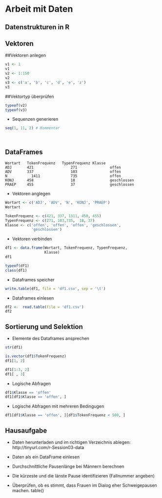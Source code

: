 # Arbeit mit Daten

## Datenstrukturen in R

## Vektoren

##Vektoren anlegen
```r
v1 <- 1
v1
v2 <- 1:150
v2
v3 <- c('a', 'b', 'c', 'd', 'e', 'z')
v3
```

##Vektortyp überprüfen
```r
typeof(v2)
typeof(v3)
```
* Sequenzen generieren
```r
seq(1, 11, 2) # Kommentar
```

```r

```

```r

```


## DataFrames

    Wortart   TokenFrequenz   TypenFrequenz	Klasse
    ADJ	      421		          271		        offen
    ADV       337		          103		        offen
    N	        1411	          735		        offen
    KONJ      458		          18		        geschlossen
    PRAEP     455		          37		        geschlossen


* Vektoren anglegen
```r
Wortart <- c('ADJ', 'ADV', 'N', 'KONJ', 'PRAEP')
Wortart

TokenFrequenz <- c(421, 337, 1311, 458, 455)
TypenFrequenz <- c(271, 103,735,  18, 37)
Klasse <- c('offen', 'offen', 'offen', 'geschlossen',
            'geschlossen')

```

* Vektoren verbinden
```r

df1 <- data.frame(Wortart, TokenFrequenz, TypenFrequenz,
                  Klasse)
df1

typeof(df1)
class(df1)
```

* Dataframes speicher
```r
write.table(df1, file = 'df1.csv', sep = '\t')
```
* Dataframes einlesen
```r
df2 <-  read.table(file = 'df1.csv')
df2
```


## Sortierung und Selektion
* Elemente des Dataframes ansprechen
```r
str(df1)

is.vector(df1$TokenFrequenz)
df1[1, 2]

df1[1:3, 2]
df1[ , 3]
```

* Logische Abfragen
```r
df1$Klasse == 'offen'
df1[df1$Klasse == 'offen', ]
```

* Logische Abfragen mit mehreren Bedingugen
```r
df1[df1$Klasse == 'offen', ][df1$TokenFrequenz < 500, ]
```

## Hausaufgabe
* Daten herunterladen und im richtigen Verzeichnis ablegen:
  http://tinyurl.com/r-Session03-data

* Daten als ein DataFrame einlesen

* Durchschnittliche Pausenlänge bei Männern berechnen

* Die kürzeste und die länste Pause identifizieren (Fallnummer angeben)

* Überprüfen, ob es stimmt, dass Frauen im Dialog eher Schweigepausen machen. table()
